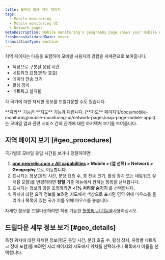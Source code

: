```yaml
---
title: 모바일 앱용 지리 페이지
tags:
  - Mobile monitoring
  - Mobile monitoring UI
  - Network pages
metaDescription: Mobile monitoring's geography page shows your mobile users' experience as a world view with color-coded response times for HTTP requests.
freshnessValidatedDate: never
translationType: machine
---
```


지역 페이지는 다음을 포함하여 모바일 사용자의 경험을 세계관으로 보여줍니다.

* 색상으로 구분된 응답 시간
* 네트워크 요청(분당 호출)
* 데이터 전송 크기
* 활성 장치
* 네트워크 실패율

각 국가에 대한 자세한 정보를 드릴다운할 수도 있습니다.

<Callout variant="tip">
  **지리** 기능은 **지도** 기능과 다릅니다. [**지도** 페이지](/docs/mobile-monitoring/mobile-monitoring-ui/network-pages/map-page-mobile-apps) 는 모바일 앱과 관련 서비스 간의 관계에 대한 아키텍처 보기를 보여줍니다.
</Callout>

## 지역 페이지 보기 [#geo_procedures]

국가별로 모바일 응답 시간을 보거나 정렬하려면:

1. **[one.newrelic.com > All capabilities](https://one.newrelic.com/all-capabilities) > Mobile > (앱 선택) > Network > Geography** 으로 이동합니다.
2. 표시되는 정보(응답 시간, 분당 요청 수, 총 전송 크기, 활성 장치 또는 네트워크 실패율 포함)를 변경하려면 **정렬** 기준 메뉴에서 원하는 항목을 선택합니다.
3. 표시되는 정보의 양을 조정하려면 **&lt;1% 처리량 숨기기** 를 선택합니다.
4. 위치에 대한 요약 정보를 보려면 지도에서 색상으로 표시된 영역 위에 마우스를 올리거나 목록에 있는 국가 이름 위에 마우스를 놓습니다.

자세한 정보를 드릴다운하려면 적용 가능한 [플랫폼 UI 기능을](/docs/new-relic-solutions/new-relic-one/introduction-new-relic-platform)사용하십시오.

## 드릴다운 세부 정보 보기 [#geo_details]

특정 위치에 대한 자세한 정보(평균 응답 시간, 분당 호출 수, 활성 장치, 유형별 네트워크 장애 포함)를 보려면 지리 페이지의 지도에서 위치를 선택하거나 목록에서 이름을 선택합니다.